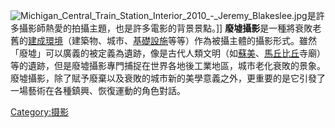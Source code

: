 {{unreferenced|time=2015-09-08T02:06:22+00:00}}
[[File:Michigan_Central_Train_Station_Interior_2010_-_Jeremy_Blakeslee.jpg|thumb]]是許多攝影師熱愛的拍攝主題，也是許多電影的背景景點。]]
'''廢墟攝影'''是一種將衰敗老舊的[[建成環境|建成環境]]（建築物、城市、[[基礎設施|基礎設施]]等等）作為被攝主體的攝影形式。雖然「廢墟」可以廣義的被定義為遺跡，像是古代人類文明（如[[蘇美|蘇美]]、[[馬丘比丘|馬丘比丘]]寺廟）等的遺跡，但是廢墟攝影專門捕捉在世界各地後工業地區，城市老化衰敗的景象。廢墟攝影，除了賦予廢棄以及衰敗的城市新的美學意義之外，更重要的是它引發了一場藝術在各種鎮興、恢復運動的角色對話。

{{Photo-stub}}
{{Photography|state=expanded}}
[[Category:摄影|Category:摄影]]